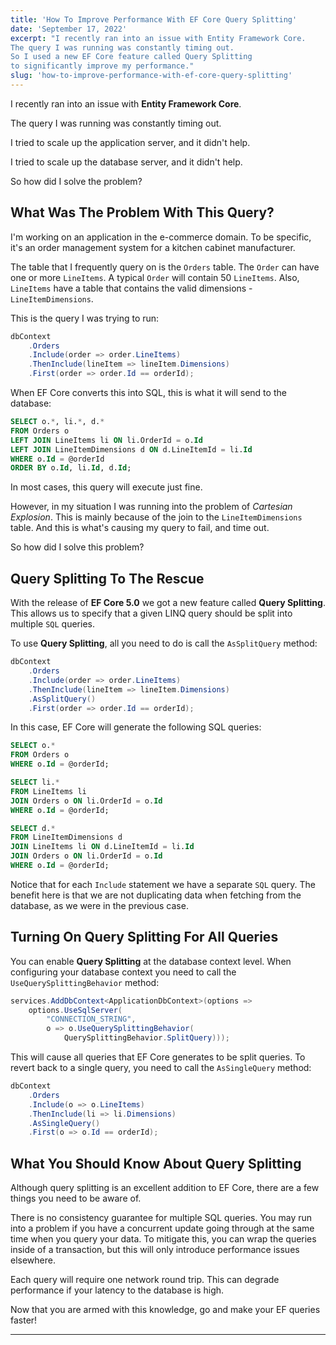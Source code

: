 ```yaml
---
title: 'How To Improve Performance With EF Core Query Splitting'
date: 'September 17, 2022'
excerpt: "I recently ran into an issue with Entity Framework Core.
The query I was running was constantly timing out.
So I used a new EF Core feature called Query Splitting
to significantly improve my performance."
slug: 'how-to-improve-performance-with-ef-core-query-splitting'
---
```


I recently ran into an issue with **Entity Framework Core**.

The query I was running was constantly timing out.

I tried to scale up the application server, and it didn't help.

I tried to scale up the database server, and it didn't help.

So how did I solve the problem?

## What Was The Problem With This Query?

I'm working on an application in the e-commerce domain.
To be specific, it's an order management system for a kitchen cabinet manufacturer.

The table that I frequently query on is the `Orders` table.
The `Order` can have one or more `LineItems`.
A typical `Order` will contain 50 `LineItems`.
Also, `LineItems` have a table that contains the valid dimensions - `LineItemDimensions`.

This is the query I was trying to run:

```csharp
dbContext
    .Orders
    .Include(order => order.LineItems)
    .ThenInclude(lineItem => lineItem.Dimensions)
    .First(order => order.Id == orderId);
```

When EF Core converts this into SQL, this is what it will send to the database:

```sql
SELECT o.*, li.*, d.*
FROM Orders o
LEFT JOIN LineItems li ON li.OrderId = o.Id
LEFT JOIN LineItemDimensions d ON d.LineItemId = li.Id
WHERE o.Id = @orderId
ORDER BY o.Id, li.Id, d.Id;
```

In most cases, this query will execute just fine.

However, in my situation I was running into the problem of _Cartesian Explosion_.
This is mainly because of the join to the `LineItemDimensions` table.
And this is what's causing my query to fail, and time out.

So how did I solve this problem?

## Query Splitting To The Rescue

With the release of **EF Core 5.0** we got a new feature called **Query Splitting**.
This allows us to specify that a given LINQ query should be split into multiple `SQL` queries.

To use **Query Splitting**, all you need to do is call the `AsSplitQuery` method:

```csharp
dbContext
    .Orders
    .Include(order => order.LineItems)
    .ThenInclude(lineItem => lineItem.Dimensions)
    .AsSplitQuery()
    .First(order => order.Id == orderId);
```

In this case, EF Core will generate the following SQL queries:

```sql
SELECT o.*
FROM Orders o
WHERE o.Id = @orderId;

SELECT li.*
FROM LineItems li
JOIN Orders o ON li.OrderId = o.Id
WHERE o.Id = @orderId;

SELECT d.*
FROM LineItemDimensions d
JOIN LineItems li ON d.LineItemId = li.Id
JOIN Orders o ON li.OrderId = o.Id
WHERE o.Id = @orderId;
```

Notice that for each `Include` statement we have a separate `SQL` query.
The benefit here is that we are not duplicating data when fetching from the database,
as we were in the previous case.

## Turning On Query Splitting For All Queries

You can enable **Query Splitting** at the database context level.
When configuring your database context you need to call the `UseQuerySplittingBehavior` method:

```csharp
services.AddDbContext<ApplicationDbContext>(options =>
    options.UseSqlServer(
        "CONNECTION_STRING",
        o => o.UseQuerySplittingBehavior(
            QuerySplittingBehavior.SplitQuery)));
```

This will cause all queries that EF Core generates to be split queries.
To revert back to a single query, you need to call the `AsSingleQuery` method:

```csharp
dbContext
    .Orders
    .Include(o => o.LineItems)
    .ThenInclude(li => li.Dimensions)
    .AsSingleQuery()
    .First(o => o.Id == orderId);
```

## What You Should Know About Query Splitting

Although query splitting is an excellent addition to EF Core, there are a few things you need to be aware of.

There is no consistency guarantee for multiple SQL queries.
You may run into a problem if you have a concurrent update going through
at the same time when you query your data.
To mitigate this, you can wrap the queries inside of a transaction, but this will only introduce performance issues elsewhere.

Each query will require one network round trip. This can degrade performance if your latency to the database is high.

Now that you are armed with this knowledge, go and make your EF queries faster!

---
